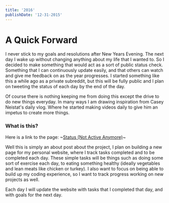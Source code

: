 ```yaml
---
title: '2016'
publishDate: '12-31-2015'
---
```


# A Quick Forward

I never stick to my goals and resolutions after New Years Evening. The next day I wake up without changing anything about my life that I wanted to. So I decided to make something that would act as a sort of public status check. Something that I can continuously update easily, and that others can watch and give me feedback on as the year progresses. I started something like this a while ago as a private subreddit, but this will be fully public and I plan on tweeting the status of each day by the end of the day.

Of course there is nothing keeping me from doing this except the drive to do new things everyday. In many ways I am drawing inspiration from Casey Neistat's daily vlog. Where he started making videos daily to give him an impetus to create more things.

### What is this?

Here is a link to the page: ~[Status (Not Active Anymore)](http://matthamlin.me/status.html)~

Well this is simply an about post about the project, I plan on building a new page for my personal website, where I track tasks completed and to be completed each day. These simple tasks will be things such as doing some sort of exercise each day, to eating something healthy (ideally vegetables and lean meats like chicken or turkey). I also want to focus on being able to build up my coding experience, so I want to track progress working on new projects as well.

Each day I will update the website with tasks that I completed that day, and with goals for the next day.
